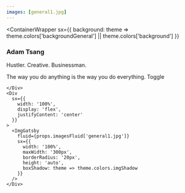 ```yaml
---
images: [general1.jpg]
---
```


<ContainerWrapper
  sx={{
    background: theme => theme.colors['backgroundGeneral'] || theme.colors['background']
  }}
>
<ScrollAnimation animateIn="fadeInRight" >

  <Div
    sx={{
      display: 'flex',
      justifyContent: 'center',
      flexWrap: 'wrap',
      padding: ['0', '0', '24px']
    }}
  >
    <Div
      sx={{
        marginTop: '3%'
      }}
    >
      <h3>Adam Tsang</h3>
      <p> Hustler. Creative. Businessman.</p>
      <p> The way you do anything is the way you do everything. <ButtonTheme themes={['bulma', 'deep', 'swiss', 'purple']} > Toggle </ButtonTheme> </p>
     
    </Div>
    <Div
      sx={{
        width: '100%',
        display: 'flex',
        justifyContent: 'center'
      }}
    >
      <ImgGatsby
        fluid={props.imagesFluid['general1.jpg']}
        sx={{
          width: '100%',
          maxWidth: '300px',
          borderRadius: '20px',
          height: 'auto',
          boxShadow: theme => theme.colors.imgShadow
        }}
      />
    </Div>
  </Div>
  </ScrollAnimation>
</ContainerWrapper>
